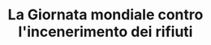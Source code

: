 ---
description: "Denuncia i pericoli ambientali e sanitari legati all’incenerimento, promuovendo metodi alternativi di smaltimento e riduzione dei rifiuti.
L’ex inceneritore di Colleferro è oggi simbolo di una transizione verso tecnologie più sostenibili, come il biodigestore. Conferenze, proiezioni documentarie e incontri pubblici possono aiutare a far comprendere l’importanza di un’economia circolare.
"
title: "La Giornata mondiale contro l'incenerimento dei rifiuti"
---